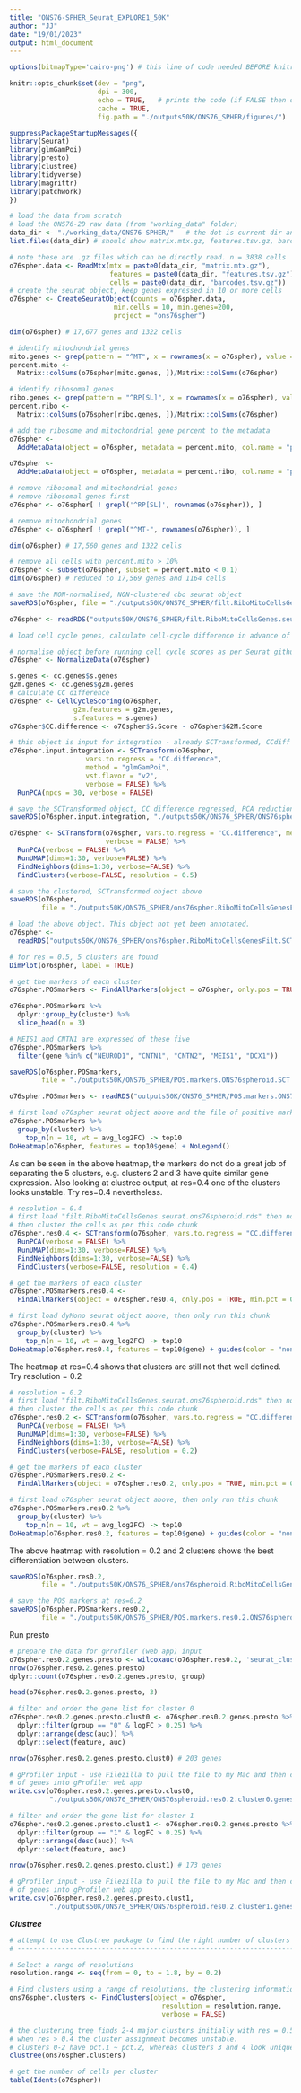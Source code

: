 ```yaml
---
title: "ONS76-SPHER_Seurat_EXPLORE1_50K"
author: "JJ"
date: "19/01/2023"
output: html_document
---
```


```r
options(bitmapType='cairo-png') # this line of code needed BEFORE knitr code in chunk below
```

```r
knitr::opts_chunk$set(dev = "png",
                      dpi = 300,
                      echo = TRUE,   # prints the code (if FALSE then only code output is shown)
                      cache = TRUE,
                      fig.path = "./outputs50K/ONS76_SPHER/figures/")
```

```r
suppressPackageStartupMessages({
library(Seurat)
library(glmGamPoi)
library(presto)
library(clustree)
library(tidyverse)
library(magrittr)
library(patchwork)
})
```


```r
# load the data from scratch
# load the ONS76-2D raw data (from "working_data" folder)
data_dir <- "./working_data/ONS76-SPHER/"   # the dot is current dir and is essential!
list.files(data_dir) # should show matrix.mtx.gz, features.tsv.gz, barcodes.tsv.gz
```

```r
# note these are .gz files which can be directly read. n = 3838 cells
o76spher.data <- ReadMtx(mtx = paste0(data_dir, "matrix.mtx.gz"),
                         features = paste0(data_dir, "features.tsv.gz"), 
                         cells = paste0(data_dir, "barcodes.tsv.gz"))
# create the seurat object, keep genes expressed in 10 or more cells
o76spher <- CreateSeuratObject(counts = o76spher.data,
                          min.cells = 10, min.genes=200,
                          project = "ons76spher")

dim(o76spher) # 17,677 genes and 1322 cells
```

```r
# identify mitochondrial genes
mito.genes <- grep(pattern = "^MT", x = rownames(x = o76spher), value = TRUE)
percent.mito <- 
  Matrix::colSums(o76spher[mito.genes, ])/Matrix::colSums(o76spher)

# identify ribosomal genes
ribo.genes <- grep(pattern = "^RP[SL]", x = rownames(x = o76spher), value = TRUE)
percent.ribo <- 
  Matrix::colSums(o76spher[ribo.genes, ])/Matrix::colSums(o76spher)

# add the ribosome and mitochondrial gene percent to the metadata
o76spher <- 
  AddMetaData(object = o76spher, metadata = percent.mito, col.name = "percent.mito")

o76spher <- 
  AddMetaData(object = o76spher, metadata = percent.ribo, col.name = "percent.ribo")

# remove ribosomal and mitochondrial genes
# remove ribosomal genes first
o76spher <- o76spher[ ! grepl('^RP[SL]', rownames(o76spher)), ]

# remove mitochondrial genes 
o76spher <- o76spher[ ! grepl("^MT-", rownames(o76spher)), ]

dim(o76spher) # 17,560 genes and 1322 cells
```

```r
# remove all cells with percent.mito > 10%
o76spher <- subset(o76spher, subset = percent.mito < 0.1)
dim(o76spher) # reduced to 17,569 genes and 1164 cells
```

```r
# save the NON-normalised, NON-clustered cbo seurat object
saveRDS(o76spher, file = "./outputs50K/ONS76_SPHER/filt.RiboMitoCellsGenes.seurat.ons76spheroid.rds")
```

```r
o76spher <- readRDS("outputs50K/ONS76_SPHER/filt.RiboMitoCellsGenes.seurat.ons76spheroid.rds")
```

```r
# load cell cycle genes, calculate cell-cycle difference in advance of regressing out CC difference

# normalise object before running cell cycle scores as per Seurat github issue: https://github.com/satijalab/seurat/issues/1679
o76spher <- NormalizeData(o76spher)

s.genes <- cc.genes$s.genes
g2m.genes <- cc.genes$g2m.genes
# calculate CC difference
o76spher <- CellCycleScoring(o76spher,
                g2m.features = g2m.genes,
                s.features = s.genes)
o76spher$CC.difference <- o76spher$S.Score - o76spher$G2M.Score
```

```r
# this object is input for integration - already SCTransformed, CCdiff regressed, and RunPCA()
o76spher.input.integration <- SCTransform(o76spher, 
                   vars.to.regress = "CC.difference",
                   method = "glmGamPoi",
                   vst.flavor = "v2",
                   verbose = FALSE) %>% 
  RunPCA(npcs = 30, verbose = FALSE)
```

```r
# save the SCTransformed object, CC difference regressed, PCA reduction, as input for integrated workflow
saveRDS(o76spher.input.integration, "./outputs50K/ONS76_SPHER/ONS76spher.inputIntegration.SCTransformed.CCdiffRegressed.PCA.unclustered.rds")
```

```r
o76spher <- SCTransform(o76spher, vars.to.regress = "CC.difference", method = "glmGamPoi", 
                        verbose = FALSE) %>%   
  RunPCA(verbose = FALSE) %>% 
  RunUMAP(dims=1:30, verbose=FALSE) %>% 
  FindNeighbors(dims=1:30, verbose=FALSE) %>% 
  FindClusters(verbose=FALSE, resolution = 0.5)
```

```r
# save the clustered, SCTransformed object above
saveRDS(o76spher, 
        file = "./outputs50K/ONS76_SPHER/ons76spher.RiboMitoCellsGenesFilt.SCT.clustered.CCdiffRegressed.rds")
```

```r
# load the above object. This object not yet been annotated.
o76spher <- 
  readRDS("outputs50K/ONS76_SPHER/ons76spher.RiboMitoCellsGenesFilt.SCT.clustered.CCdiffRegressed.rds")
```

```r
# for res = 0.5, 5 clusters are found
DimPlot(o76spher, label = TRUE)
```

```r
# get the markers of each cluster
o76spher.POSmarkers <- FindAllMarkers(object = o76spher, only.pos = TRUE, min.pct = 0.25, logfc.threshold = 0.25)
```

```r
o76spher.POSmarkers %>% 
  dplyr::group_by(cluster) %>% 
  slice_head(n = 3)
```

```r
# MEIS1 and CNTN1 are expressed of these five
o76spher.POSmarkers %>%
  filter(gene %in% c("NEUROD1", "CNTN1", "CNTN2", "MEIS1", "DCX1"))
```

```r
saveRDS(o76spher.POSmarkers,
        file = "./outputs50K/ONS76_SPHER/POS.markers.ONS76spheroid.SCT.clustered.rds")
```

```r
o76spher.POSmarkers <- readRDS("outputs50K/ONS76_SPHER/POS.markers.ONS76spheroid.SCT.clustered.rds")
```

```r
# first load o76spher seurat object above and the file of positive markers, then only run this chunk
o76spher.POSmarkers %>% 
  group_by(cluster) %>%
    top_n(n = 10, wt = avg_log2FC) -> top10
DoHeatmap(o76spher, features = top10$gene) + NoLegend()
```

As can be seen in the above heatmap, the markers do not do a great job of separating the 5 clusters, e.g. clusters 2 and 3 have quite similar gene expression. Also looking at clustree output, at res=0.4 one of the clusters looks unstable. Try res=0.4 nevertheless.
```r
# resolution = 0.4
# first load "filt.RiboMitoCellsGenes.seurat.ons76spheroid.rds" then normalise, run CC regression,
# then cluster the cells as per this code chunk
o76spher.res0.4 <- SCTransform(o76spher, vars.to.regress = "CC.difference", method = "glmGamPoi", verbose = FALSE) %>% 
  RunPCA(verbose = FALSE) %>% 
  RunUMAP(dims=1:30, verbose=FALSE) %>% 
  FindNeighbors(dims=1:30, verbose=FALSE) %>% 
  FindClusters(verbose=FALSE, resolution = 0.4)
```

```r
# get the markers of each cluster 
o76spher.POSmarkers.res0.4 <- 
  FindAllMarkers(object = o76spher.res0.4, only.pos = TRUE, min.pct = 0.25, logfc.threshold = 0.25)
```

```r
# first load dyMono seurat object above, then only run this chunk
o76spher.POSmarkers.res0.4 %>% 
  group_by(cluster) %>%
    top_n(n = 10, wt = avg_log2FC) -> top10
DoHeatmap(o76spher.res0.4, features = top10$gene) + guides(color = "none")
```

The heatmap at res=0.4 shows that clusters are still not that well defined. Try resolution = 0.2
```r
# resolution = 0.2
# first load "filt.RiboMitoCellsGenes.seurat.ons76spheroid.rds" then normalise, run CC regression,
# then cluster the cells as per this code chunk
o76spher.res0.2 <- SCTransform(o76spher, vars.to.regress = "CC.difference", method = "glmGamPoi", verbose = FALSE) %>% 
  RunPCA(verbose = FALSE) %>% 
  RunUMAP(dims=1:30, verbose=FALSE) %>% 
  FindNeighbors(dims=1:30, verbose=FALSE) %>% 
  FindClusters(verbose=FALSE, resolution = 0.2)
```

```r
# get the markers of each cluster 
o76spher.POSmarkers.res0.2 <- 
  FindAllMarkers(object = o76spher.res0.2, only.pos = TRUE, min.pct = 0.25, logfc.threshold = 0.25)
```

```r
# first load o76spher seurat object above, then only run this chunk
o76spher.POSmarkers.res0.2 %>% 
  group_by(cluster) %>%
    top_n(n = 10, wt = avg_log2FC) -> top10
DoHeatmap(o76spher.res0.2, features = top10$gene) + guides(color = "none")
```

The above heatmap with resolution = 0.2 and 2 clusters shows the best differentiation between clusters.

```r
saveRDS(o76spher.res0.2,
        file = "./outputs50K/ONS76_SPHER/ons76spheroid.RiboMitoCellsGenesFilt.SCT.res0.2.clustered.CCdiffRegressed.rds")
```

```r
# save the POS markers at res=0.2
saveRDS(o76spher.POSmarkers.res0.2,
        file = "./outputs50K/ONS76_SPHER/POS.markers.res0.2.ONS76spheroid.SCT.clustered.rds")
```

Run presto
```r
# prepare the data for gProfiler (web app) input
o76spher.res0.2.genes.presto <- wilcoxauc(o76spher.res0.2, 'seurat_clusters')
nrow(o76spher.res0.2.genes.presto)
dplyr::count(o76spher.res0.2.genes.presto, group)
```

```r
head(o76spher.res0.2.genes.presto, 3)
```

```r
# filter and order the gene list for cluster 0
o76spher.res0.2.genes.presto.clust0 <- o76spher.res0.2.genes.presto %>% 
  dplyr::filter(group == "0" & logFC > 0.25) %>%
  dplyr::arrange(desc(auc)) %>% 
  dplyr::select(feature, auc)

nrow(o76spher.res0.2.genes.presto.clust0) # 203 genes
```

```r
# gProfiler input - use Filezilla to pull the file to my Mac and then copy and paste the ordered list
# of genes into gProfiler web app
write.csv(o76spher.res0.2.genes.presto.clust0, 
          "./outputs50K/ONS76_SPHER/ONS76spheroid.res0.2.cluster0.genes.presto.gProfilerInput.csv", quote = F)
```

```r
# filter and order the gene list for cluster 1
o76spher.res0.2.genes.presto.clust1 <- o76spher.res0.2.genes.presto %>% 
  dplyr::filter(group == "1" & logFC > 0.25) %>%
  dplyr::arrange(desc(auc)) %>% 
  dplyr::select(feature, auc)

nrow(o76spher.res0.2.genes.presto.clust1) # 173 genes
```

```r
# gProfiler input - use Filezilla to pull the file to my Mac and then copy and paste the ordered list
# of genes into gProfiler web app
write.csv(o76spher.res0.2.genes.presto.clust1, 
          "./outputs50K/ONS76_SPHER/ONS76spheroid.res0.2.cluster1.genes.presto.gProfilerInput.csv", quote = F)
```



***Clustree***
```r
# attempt to use Clustree package to find the right number of clusters
# -----------------------------------------------------------------------------------------------

# Select a range of resolutions
resolution.range <- seq(from = 0, to = 1.8, by = 0.2)

# Find clusters using a range of resolutions, the clustering information is in the metadata slot
ons76spher.clusters <- FindClusters(object = o76spher, 
                                      resolution = resolution.range,
                                      verbose = FALSE)
```

```r
# the clustering tree finds 2-4 major clusters initially with res = 0.5.
# when res > 0.4 the cluster assignment becomes unstable.
# clusters 0-2 have pct.1 ~ pct.2, whereas clusters 3 and 4 look unique 
clustree(ons76spher.clusters)
```


```r
# get the number of cells per cluster
table(Idents(o76spher))
```






